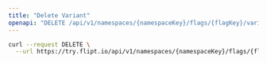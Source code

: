 ```yaml
---
title: "Delete Variant"
openapi: "DELETE /api/v1/namespaces/{namespaceKey}/flags/{flagKey}/variants/{id}"
---
```


<RequestExample>

```bash
curl --request DELETE \
  --url https://try.flipt.io/api/v1/namespaces/{namespaceKey}/flags/{flagKey}/variants/{id}
```

</RequestExample>

